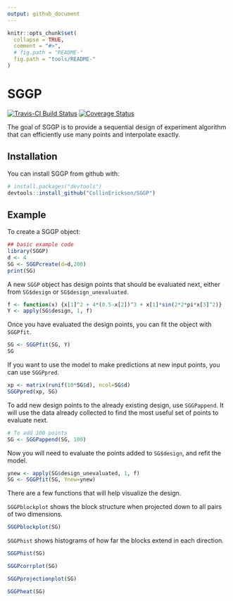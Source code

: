 ```yaml
---
output: github_document
---
```


<!-- README.md is generated from README.Rmd. Please edit that file -->

```r
knitr::opts_chunk$set(
  collapse = TRUE,
  comment = "#>",
  # fig.path = "README-"
  fig.path = "tools/README-"
)
```

# SGGP

[![Travis-CI Build Status](https://travis-ci.org/CollinErickson/SGGP.svg?branch=master)](https://travis-ci.org/CollinErickson/SGGP)
[![Coverage Status](https://img.shields.io/codecov/c/github/CollinErickson/SGGP/master.svg)](https://codecov.io/github/CollinErickson/SGGP?branch=master)


The goal of SGGP is to provide a sequential design of experiment algorithm that can efficiently use many points and interpolate exactly.

## Installation

You can install SGGP from github with:

```r
# install.packages("devtools")
devtools::install_github("CollinErickson/SGGP")
```

## Example

To create a SGGP object:

```r
## basic example code
library(SGGP)
d <- 4
SG <- SGGPcreate(d=d,200)
print(SG)
```

A new `SGGP` object has design points that should be evaluated next, either from `SG$design` or `SG$design_unevaluated`.

```r
f <- function(x) {x[1]^2 + 4*(0.5-x[2])^3 + x[1]*sin(2*2*pi*x[3]^2)}
Y <- apply(SG$design, 1, f)
```

Once you have evaluated the design points, you can fit the object with `SGGPfit`.

```r
SG <- SGGPfit(SG, Y)
SG
```

If you want to use the model to make predictions at new input points,
you can use `SGGPpred`.

```r
xp <- matrix(runif(10*SG$d), ncol=SG$d)
SGGPpred(xp, SG)
```

To add new design points to the already existing design,
use `SGGPappend`.
It will use the data already collected to find the most
useful set of points to evaluate next.

```r
# To add 100 points
SG <- SGGPappend(SG, 100)
```

Now you will need to evaluate the points added to `SG$design`,
and refit the model.

```r
ynew <- apply(SG$design_unevaluated, 1, f)
SG <- SGGPfit(SG, Ynew=ynew)
```

There are a few functions that will help visualize the design.

`SGGPblockplot` shows the block structure when projected down
to all pairs of two dimensions.

```r
SGGPblockplot(SG)
```

`SGGPhist` shows histograms of how far the blocks extend in each direction.

```r
SGGPhist(SG)
```

```r
SGGPcorrplot(SG)
```

```r
SGGPprojectionplot(SG)
```

```r
SGGPheat(SG)
```

